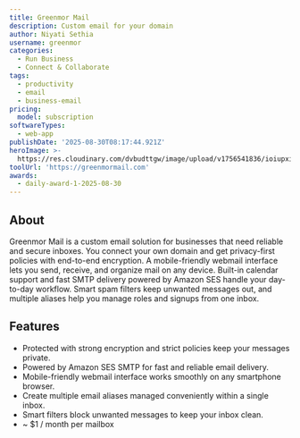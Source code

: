 ```yaml
---
title: Greenmor Mail
description: Custom email for your domain
author: Niyati Sethia
username: greenmor
categories:
  - Run Business
  - Connect & Collaborate
tags:
  - productivity
  - email
  - business-email
pricing:
  model: subscription
softwareTypes:
  - web-app
publishDate: '2025-08-30T08:17:44.921Z'
heroImage: >-
  https://res.cloudinary.com/dvbudttgw/image/upload/v1756541836/ioiupxieqkwkamp751iv.png
toolUrl: 'https://greenmormail.com'
awards:
  - daily-award-1-2025-08-30
---
```

## About
Greenmor Mail is a custom email solution for businesses that need reliable and secure inboxes. You connect your own domain and get privacy-first policies with end-to-end encryption. A mobile-friendly webmail interface lets you send, receive, and organize mail on any device. Built-in calendar support and fast SMTP delivery powered by Amazon SES handle your day-to-day workflow. Smart spam filters keep unwanted messages out, and multiple aliases help you manage roles and signups from one inbox.

## Features
- Protected with strong encryption and strict policies keep your messages private.
- Powered by Amazon SES SMTP for fast and reliable email delivery.
- Mobile-friendly webmail interface works smoothly on any smartphone browser.
- Create multiple email aliases managed conveniently within a single inbox.
- Smart filters block unwanted messages to keep your inbox clean.
- ~ $1 / month per mailbox
